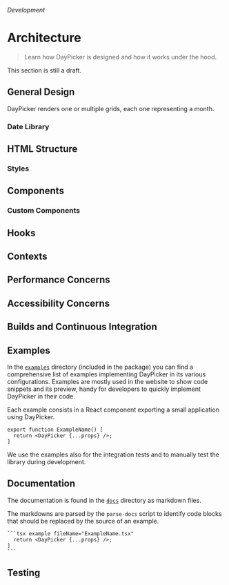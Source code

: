 _Development_

# Architecture

> Learn how DayPicker is designed and how it works under the hood.

This section is still a draft.

## General Design

DayPicker renders one or multiple grids, each one representing a month.

### Date Library

## HTML Structure

### Styles

## Components

### Custom Components

## Hooks

## Contexts

## Performance Concerns

## Accessibility Concerns

## Builds and Continuous Integration

## Examples

In the [`examples`](../examples) directory (included in the package) you can find a comprehensive list of examples implementing DayPicker in its various configurations.
Examples are mostly used in the website to show code snippets and its preview, handy for developers to quickly implement DayPicker in their code.

Each example consists in a React component exporting a small application using DayPicker.

```tsx fileName="ExampleName.tsx"
export function ExampleName() [
  return <DayPicker {...props} />;
]
```

We use the examples also for the integration tests and to manually test the library during development.

## Documentation

The documentation is found in the [`docs`](../docs) directory as markdown files.

The markdowns are parsed by the `parse-docs` script to identify code blocks that should be replaced by the source of an example.

````
```tsx example fileName="ExampleName.tsx"
  return <DayPicker {...props} />;
]
```
````

## Testing
